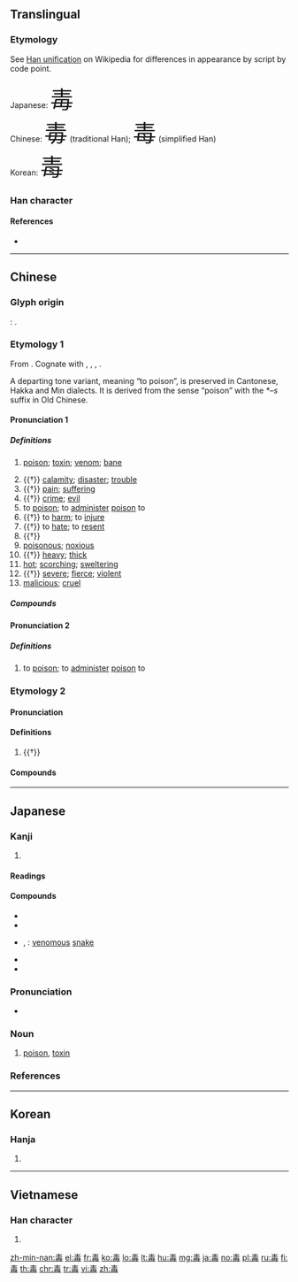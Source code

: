 ==Translingual==
===Etymology===
See [[w:Han unification|Han unification]] on Wikipedia for differences in appearance by script by code point.

Japanese: <span style="font-size:300%" lang="ja">毒</span><br>
Chinese: <span style="font-size:300%" lang="zh-Hant">毒</span> (traditional Han); <span style="font-size:300%" lang="zh-Hans">毒</span> (simplified Han)<br>
Korean: <span style="font-size:300%" lang="ko">毒</span>

===Han character===
{{Han char|rn=80|rad=毋|as=04|sn=9|snj=8|four=50507|canj=QMWYI|ids=⿱龶母,⿱龶毋}}

====References====
* {{Han ref|kx=0589.060|dkj=16730|dj=0981.080|hdz=42382.050|uh=6BD2|ud=27602|bh=AC72|bd=44146}}

----

==Chinese==
{{zh-forms|alt=𡴛,𡹆,𥲮,𦸕,𧉉}}

===Glyph origin===
{{Han etym}}
''{{w|Shuowen}}'': {{Han compound|屮|毐|ls=ic}}.

===Etymology 1===
From {{inh|zh|sit-pro|*duk ~ tuk||poison; to poison}}. Cognate with {{cog|bo|དུག||poison; toxin}}, {{m|bo|གདུག}}, {{m|bo|གདུག་པ||vicious; evil; poisonous}}, {{cog|my|တောက်||to suffer from toxicity; to be ill; to be poisonous}}.

A departing tone variant, meaning “to poison”, is preserved in Cantonese, Hakka and Min dialects. It is derived from the sense “poison” with the ''*–s'' suffix in Old Chinese.

====Pronunciation 1====
{{zh-pron
|m=dú
|c=duk6,duk1
|c_note=duk1 - only used in the phonetic transcription {{zh-l|*身毒|India}}
|h=pfs=thu̍k
|md=dŭk/dĕ̤k
|md_note=dŭk - literary; dĕ̤k - vernacular
|mn=to̍k/ta̍k
|mn_note=to̍k - literary; ta̍k - vernacular
|w=5doq
|mc=y
|oc=1,y
|mna=Taiwanese-The_Consonant_t.ogg
|cat=n,v
}}

=====Definitions=====
{{zh-hanzi}}

# [[poison]]; [[toxin]]; [[venom]]; [[bane]]
#: {{zh-x|有毒|poisonous}}
# {{†}} [[calamity]]; [[disaster]]; [[trouble]]
# {{†}} [[pain]]; [[suffering]]
# {{†}} [[crime]]; [[evil]]
# to [[poison]]; to [[administer]] [[poison]] to
# {{†}} to [[harm]]; to [[injure]]
# {{†}} to [[hate]]; to [[resent]]
# {{†}} {{zh-alt-form|督|to [[manage]]; to [[govern]]}}
# [[poisonous]]; [[noxious]]
# {{†}} [[heavy]]; [[thick]]
# [[hot]]; [[scorching]]; [[sweltering]]
# {{†}} [[severe]]; [[fierce]]; [[violent]]
# [[malicious]]; [[cruel]]

=====Compounds=====
{{zh-der|嗎啡中毒|屠毒筆墨|悔毒之歎|刮毒|厚味臘毒|命毒|怨毒|劇毒|惡毒|刮骨去毒|宴安鴆毒|亭毒|中毒|五毒|以毒攻毒|天然毒素|反毒|倒馬毒|三毒|哏毒|尿毒症|刻毒|大麻中毒|工業中毒|內毒|厭毒|下毒手|不毒不發|外毒素|刮骨療毒|奸毒|吸毒|丹毒|內毒素|人莫予毒|便毒|下毒|毒謀|毒辣|毒打|毒蟲|毒刺|毒氣|眼毒|狼毒|時毒|毒草|毒梟|毒咬|消毒藥|病毒|毒殺|氰中毒|消毒劑|毒卉|毒烈|汞中毒|毒性|括毒|楚毒|煙毒|毒手|狼猛蜂毒|毒砂|毒藥|有毒植物|氯氣中毒|票房毒藥|服毒|梅毒|毒霧|毒手尊拳|毒蛇猛獸|毒牙|消毒|毒癮|百毒不侵|瓦斯中毒|毒物|毒化|狠毒|無名腫毒|毒箭|流毒|熱毒|毒計|煤毒|毒蛇|毒酒|毒瘴|漆毒疹|掃毒|燕安鴆毒|溴中毒|毒瘤|毒刑|毒素|水中毒|毒腺|毒語|毒餌|毒藥苦口|毒花花|毒瓦斯|毒液|毒日頭|毒招|毒害|毒品|毒劑|抗毒血清|歹毒|毒龍|抗毒素|戒毒|拒毒|莫余毒也|腺病毒|解毒劑|蠱毒|陰毒|鹼中毒|販毒|類毒素|芥子毒氣|鉛中毒|解毒|胎裡毒|莫予毒也|肉毒桿菌|防毒|餘毒|蜂蠆有毒|黃麴毒素|金屬中毒|膿毒病|鴆毒|高溫消毒|腊毒|酵素毒|胎毒|食物中毒|緝毒|貝毒|防毒面具|鎘中毒|赤口毒舌|酒精中毒|酸中毒|藥物中毒|酖毒|電腦病毒|身毒|荼毒生靈|荼毒|遺毒}}

====Pronunciation 2====
{{zh-forms|alt=杜-Cantonese,餖-Hakka,透-Min Dong}}
{{zh-pron
|c=dou6
|h=pfs=theu;gd=têu4
|md=táu
|mn=thāu
|oc=2,n
|cat=v
}}

=====Definitions=====
{{zh-hanzi}}

# {{lb|zh|Cantonese|Hakka|Min|colloquial}} to [[poison]]; to [[administer]] [[poison]] to

===Etymology 2===

====Pronunciation====
{{zh-pron
|m=dài
|c=doi6
|cat=n
}}

====Definitions====
{{zh-hanzi}}

# {{†}} {{zh-alt-form|玳|[[hawksbill]]}}

====Compounds====
{{zh-der|fold=1|毒冒}}

----

==Japanese==

===Kanji===
{{ja-kanji|grade=4|rs=毋04}}

# {{defn|lang=ja|sort=毋04}}

====Readings====
{{ja-readings|goon=[[どく]] (doku), [[だい]] (dai)|kanon=[[とく]] (toku), [[たい]] (tai)|kun=[[そこなう]] (sokonau), [[わるい]] (warui)}}

====Compounds====
{{der-top|Compounds}}
* {{ja-r|丹毒|たんどく}}
* {{ja-r|中毒|ちゅうどく}}
* {{ja-r|毒蛇|どくじゃ}}, {{ja-r|毒蛇|どくへび}}: [[venomous]] [[snake]]
* {{ja-r|消毒|しょうどく}}
* {{ja-r|毒物|どくぶつ}}
{{der-bottom}}

{{ja-kanjitab|どく|yomi=o}}

===Pronunciation===
{{ja-pron|yomi=goon|どく|acc=2|acc_ref=DJR,NHK}}
*{{homophone|lang=ja|退く}}

===Noun===
{{ja-noun|どく}}

# [[poison]], [[toxin]]

===References===
<references/>

----

==Korean==

===Hanja===
{{ko-hanja|hangeul=독|eumhun=|rv=dok|mr=tok|y=tok}}

# {{defn|lang=ko|sort=毋04}}

----

==Vietnamese==

===Han character===
{{vi-hantu|[[độc]], [[nọc]]|rs=毋04}}

# {{defn|lang=vi|sort=毋04}}

[[zh-min-nan:毒]]
[[el:毒]]
[[fr:毒]]
[[ko:毒]]
[[lo:毒]]
[[lt:毒]]
[[hu:毒]]
[[mg:毒]]
[[ja:毒]]
[[no:毒]]
[[pl:毒]]
[[ru:毒]]
[[fi:毒]]
[[th:毒]]
[[chr:毒]]
[[tr:毒]]
[[vi:毒]]
[[zh:毒]]